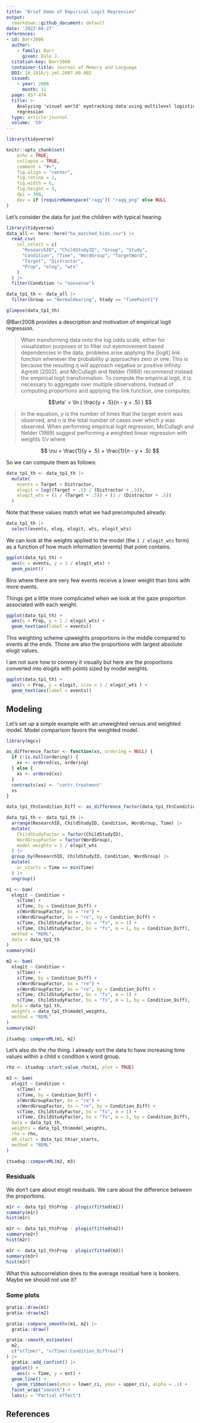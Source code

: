 ```yaml
---
title: "Brief Demo of Empirical Logit Regression"
output: 
  rmarkdown::github_document: default
date: '2022-04-27'
references:
- id: Barr2008
  author:
    - family: Barr
      given: Dale J.
  citation-key: Barr2008
  container-title: Journal of Memory and Language
  DOI: 10.1016/j.jml.2007.09.002
  issued:
    - year: 2008
      month: 11
  page: 457-474
  title: >-
    Analyzing 'visual world' eyetracking data using multilevel logistic
    regression
  type: article-journal
  volume: '59'
---
```


```r
library(tidyverse)

knitr::opts_chunk$set(
    echo = TRUE,
    collapse = TRUE,
    comment = "#>",
    fig.align = "center",
    fig.retina = 1,
    fig.width = 6,
    fig.height = 4,
    dpi = 300,
    dev = if (requireNamespace("ragg")) "ragg_png" else NULL
)
```

Let's consider the data for just the children with typical hearing. 

```r
library(tidyverse)
data_all <- here::here("ha_matched_kids.csv") |> 
  read_csv(
    col_select = c(
      "ResearchID", "ChildStudyID", "Group", "Study", 
      "Condition", "Time", "WordGroup", "TargetWord",  
      "Target", "Distractor", 
      "Prop", "elog", "wts"
    )
  ) |> 
  filter(Condition != "nonsense")

data_tp1_th <- data_all |> 
  filter(Group == "NormalHearing", Study == "TimePoint1")

glimpse(data_tp1_th)
```

@Barr2008 provides a description and motivation of empirical logit regression.

> When transforming data onto the log odds scale, either for visualization
> purposes or to filter out eyemovement based dependencies in the data, problems
> arise applying the [logit] link function whenever the probability *φ*
> approaches zero or one. This is because the resulting *η* will approach
> negative or positive infinity. Agresti (2002), and McCullagh and Nelder (1989)
> recommend instead the empirical logit transformation. To compute the empirical
> logit, it is necessary to aggregate over multiple observations. Instead of
> computing proportions and applying the link function, one computes:

$$\eta' = \ln ( \frac{y + .5}{n - y + .5} ) $$

> In the equation, *y* is the number of times that the target event was
> observed, and *n* is the total number of cases over which *y* was observed.
> When performing empirical logit regression, McCullagh and Nelder (1989)
> suggest performing a weighted linear regression with weights 1/*ν* where

$$ \nu = \frac{1}{y + .5} + \frac{1}{n - y + .5} $$

So we can compute them as follows:

```r
data_tp1_th <- data_tp1_th |> 
  mutate(
    events = Target + Distractor,
    elogit = log((Target + .5) / (Distractor + .5)),
    elogit_wts = (1 / (Target + .5)) + (1 / (Distractor + .5))
  ) 
```


Note that these values match what we had precomputed already:

```r
data_tp1_th |>
  select(events, elog, elogit, wts, elogit_wts)
```

We can look at the weights applied to the model (the `1 / elogit_wts` form) as a
function of how much information (events) that point contains.

```r
ggplot(data_tp1_th) + 
  aes(x = events, y = 1 / elogit_wts) + 
  geom_point()

```

Bins where there are very few events receive a lower weight than bins with more
events.

Things get a little more complicated when we look at the gaze proportion associated with each weight.

```r
ggplot(data_tp1_th) + 
  aes(x = Prop, y = 1 / elogit_wts) + 
  geom_text(aes(label = events))
```

This weighting scheme upweights proportions in the middle compared to events at
the ends. Those are also the proportions with largest absolute elogit values.

I am not sure how to convery it visually but here are the proportions converted into elogits with points sized by model weights.

```r
ggplot(data_tp1_th) + 
  aes(x = Prop, y = elogit, size = 1 / elogit_wts ) + 
  geom_text(aes(label = events))
```

## Modeling


Let's set up a simple example with an unweighted versus and weighted model.
Model comparison favors the weighted model.

```r
library(mgcv)

as_difference_factor <- function(xs, ordering = NULL) {
  if (!is.null(ordering)) {
    xs <- ordered(xs, ordering)
  } else {
    xs <- ordered(xs)
  }
  contrasts(xs) <- "contr.treatment"
  xs
}

data_tp1_th$Condition_Diff <- as_difference_factor(data_tp1_th$Condition)

data_tp1_th <- data_tp1_th |> 
  arrange(ResearchID, ChildStudyID, Condition, WordGroup, Time) |> 
  mutate(
    ChildStudyFactor = factor(ChildStudyID),
    WordGroupFactor = factor(WordGroup),
    model_weights = 1 / elogit_wts
  ) |> 
  group_by(ResearchID, ChildStudyID, Condition, WordGroup) |> 
  mutate(
    ar_starts = Time == min(Time)
  ) |> 
  ungroup()

m1 <- bam(
  elogit ~ Condition + 
    s(Time) + 
    s(Time, by = Condition_Diff) + 
    s(WordGroupFactor, bs = "re") +
    s(WordGroupFactor, bs = "re", by = Condition_Diff) +
    s(Time, ChildStudyFactor, bs = "fs", m = 1) + 
    s(Time, ChildStudyFactor, bs = "fs", m = 1, by = Condition_Diff), 
  method = "REML",
  data = data_tp1_th
)
summary(m1)

m2 <- bam(
  elogit ~ Condition + 
    s(Time) + 
    s(Time, by = Condition_Diff) + 
    s(WordGroupFactor, bs = "re") +
    s(WordGroupFactor, bs = "re", by = Condition_Diff) +
    s(Time, ChildStudyFactor, bs = "fs", m = 1) + 
    s(Time, ChildStudyFactor, bs = "fs", m = 1, by = Condition_Diff), 
  data = data_tp1_th, 
  weights = data_tp1_th$model_weights, 
  method = "REML"
)
summary(m2)

itsadug::compareML(m1, m2)
```

Let's also do the rho thing. I already sort the data to have increasing time values within a child x condition x word group.

```r
rho <- itsadug::start_value_rho(m1, plot = TRUE)

m3 <- bam(
  elogit ~ Condition + 
    s(Time) + 
    s(Time, by = Condition_Diff) + 
    s(WordGroupFactor, bs = "re") +
    s(WordGroupFactor, bs = "re", by = Condition_Diff) +
    s(Time, ChildStudyFactor, bs = "fs", m = 1) + 
    s(Time, ChildStudyFactor, bs = "fs", m = 1, by = Condition_Diff), 
  data = data_tp1_th, 
  weights = data_tp1_th$model_weights, 
  rho = rho, 
  AR.start = data_tp1_th$ar_starts,
  method = "REML"
)

itsadug::compareML(m2, m3)
```

### Residuals

We don't care about elogit residuals. We care about the difference between the
proportions.

```r
m1r <- data_tp1_th$Prop - plogis(fitted(m1))
summary(m1r)
hist(m1r)

m2r <- data_tp1_th$Prop - plogis(fitted(m2))
summary(m2r)
hist(m2r)

m3r <- data_tp1_th$Prop - plogis(fitted(m3))
summary(m3r)
hist(m3r)
```

What this autocorrelation does to the average residual here is bonkers. Maybe we
should not use it?


### Some plots

```r
gratia::draw(m1)
gratia::draw(m2)

gratia::compare_smooths(m1, m2) |> 
  gratia::draw()

gratia::smooth_estimates(
  m2, 
  c("s(Time)", "s(Time):Condition_Diffreal")
) |>
  gratia::add_confint() |> 
  ggplot() + 
    aes(x = Time, y = est) + 
  geom_line() +
    geom_ribbon(aes(ymin = lower_ci, ymax = upper_ci), alpha = .1) + 
  facet_wrap("smooth") + 
  labs(y = "Partial effect")
```





## References 
